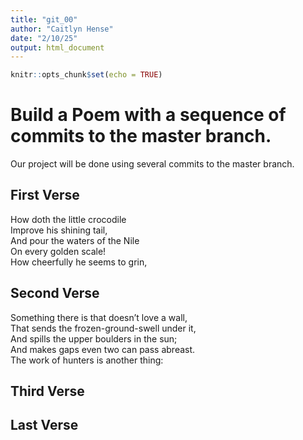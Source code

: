 ```yaml
---
title: "git_00"
author: "Caitlyn Hense"
date: "2/10/25"
output: html_document
---
```


```r
knitr::opts_chunk$set(echo = TRUE)
```
# Build a Poem with a sequence of commits to the master branch.
Our project will be done using several commits to the master branch.
<!-- Do not modify or change any text in "!--" bracketed areas such as this --- these are instructions to
you, if you change any of this the git program will notice it and compromise your git merging strategy !-->

## First Verse 
<!--Put the first five lines of a poem by Lewis Carrol in this section!-->
How doth the little crocodile   
  Improve his shining tail,   
  And pour the waters of the Nile  
  On every golden scale!  
  How cheerfully he seems to grin,  
  
## Second Verse
<!--Put the first five lines of a poem by Robert Frost here!-->
Something there is that doesn’t love a wall,  
That sends the frozen-ground-swell under it,  
And spills the upper boulders in the sun;  
And makes gaps even two can pass abreast.  
The work of hunters is another thing:

## Third Verse
<!--Put the first two verses of The Walrus and the Carpenter here!-->

   
## Last Verse
<!--Put a short poem of your choice 8-20 lines,here!-->
